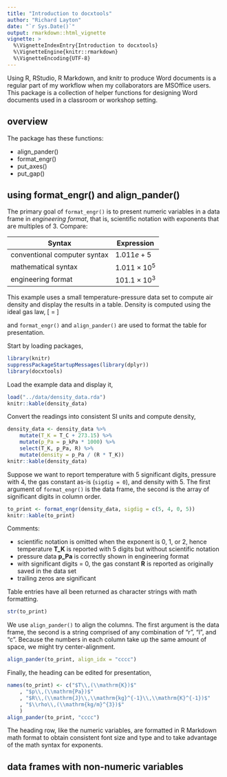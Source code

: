 ```yaml
---
title: "Introduction to docxtools"
author: "Richard Layton"
date: "`r Sys.Date()`"
output: rmarkdown::html_vignette
vignette: >
  %\VignetteIndexEntry{Introduction to docxtools}
  %\VignetteEngine{knitr::rmarkdown}
  %\VignetteEncoding{UTF-8}
---
```


Using R, RStudio, R Markdown, and knitr to produce Word documents is a regular part of my workflow when my collaborators are MSOffice users. This package is a collection of helper functions for designing Word documents used in a classroom or workshop setting. 

## overview

The package has these functions: 

- align_pander() 
- format_engr() 
- put_axes() 
- put_gap() 

## using format_engr() and align_pander() 

The primary goal of `format_engr()` is to present numeric variables in a data frame in *engineering format*, that is, scientific notation with exponents that are multiples of 3. Compare: 

| Syntax |Expression|
|--------|----------|
|conventional computer syntax |$1.011e+5$         | 
|mathematical syntax          |$1.011\times10^{5}$|
|engineering format           |$101.1\times10^{3}$|

This example uses a small temperature-pressure data set to compute air density and display the results in a table. Density is computed using the ideal gas law, 
\[
 \rho = \frac{p}{RT}
\]

and `format_engr()` and `align_pander()` are used to format the table for presentation. 

Start by loading packages, 

```r
library(knitr)
suppressPackageStartupMessages(library(dplyr))
library(docxtools)
```

Load the example data and display it, 

```r
load("../data/density_data.rda")
knitr::kable(density_data)
```

Convert the readings into consistent SI units and compute density, 

```r
density_data <- density_data %>% 
	mutate(T_K = T_C + 273.15) %>% 
	mutate(p_Pa = p_kPa * 1000) %>% 
	select(T_K, p_Pa, R) %>% 
	mutate(density = p_Pa / (R * T_K))
knitr::kable(density_data)
```

Suppose we want to report temperature with 5 significant digits, pressure with 4, the gas constant as-is (`sigdig = 0`), and density with 5. The first argument of `format_engr()` is the data frame, the second is the array of significant digits in column order. 

```r
to_print <- format_engr(density_data, sigdig = c(5, 4, 0, 5))
knitr::kable(to_print)
```

Comments: 

- scientific notation is omitted when the exponent is 0, 1, or 2, hence temperature **T_K** is reported with 5 digits but without scientific notation 
- pressure data **p_Pa** is correctly shown in engineering format 
- with significant digits = 0, the gas constant **R** is reported as originally saved in the data set 
- trailing zeros are significant 

Table entries have all been returned as character strings with math formatting.  

```r
str(to_print)
```

We use `align_pander()` to align the columns. The first argument is the data frame, the second is a string comprised of any combination of  "r", "l", and "c". Because the numbers in each column take up the same amount of space, we might try center-alignment. 

```r
align_pander(to_print, align_idx = "cccc")
```

Finally, the heading can be edited for presentation,  

```r
names(to_print) <- c("$T\\,(\\mathrm{K})$"
	, "$p\\,(\\mathrm{Pa})$"
	, "$R\\,(\\mathrm{J}\\,\\mathrm{kg}^{-1}\\,\\mathrm{K}^{-1})$"
	, "$\\rho\\,(\\mathrm{kg/m}^{3})$"
	)
align_pander(to_print, "cccc")
```

The heading row, like the numeric variables, are formatted in R Markdown math format to obtain consistent font size and type and to take advantage of the math syntax for exponents. 

## data frames with non-numeric variables





